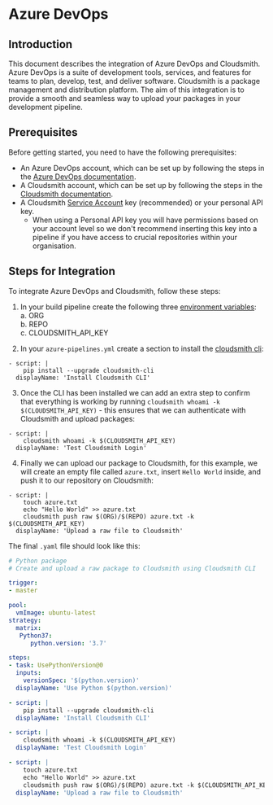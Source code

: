 # Azure DevOps


## Introduction

This document describes the integration of Azure DevOps and Cloudsmith. Azure DevOps is a suite of development tools, services, and features for teams to plan, develop, test, and deliver software. Cloudsmith is a package management and distribution platform. The aim of this integration is to provide a smooth and seamless way to upload your packages in your development pipeline.

## Prerequisites

Before getting started, you need to have the following prerequisites:

- An Azure DevOps account, which can be set up by following the steps in the [Azure DevOps documentation](https://docs.microsoft.com/en-us/azure/devops/user-guide/get-started/?view=azure-devops).
- A Cloudsmith account, which can be set up by following the steps in the [Cloudsmith documentation](/getting-started/).
- A Cloudsmith [Service Account](doc:service-accounts) key (recommended) or your personal API key. 
  - When using a Personal API key you will have permissions based on your account level so we don't recommend inserting this key into a pipeline if you have access to crucial repositories within your organisation.

## Steps for Integration

To integrate Azure DevOps and Cloudsmith, follow these steps:

1. In your build pipeline create the following three [environment variables](https://learn.microsoft.com/en-us/azure/devops/pipelines/process/set-secret-variables?view=azure-devops&tabs=yaml,bash#secret-variable-in-the-ui):  
   a. ORG  
   b. REPO  
   c. CLOUDSMITH_API_KEY

<BlockImage src={azureDevopsVariablesImages} alt="" align="left">
</BlockImage>

2. In your `azure-pipelines.yml` create a section to install the [cloudsmith cli](/getting-started/cli#installation):

```
- script: |
	pip install --upgrade cloudsmith-cli
  displayName: 'Install Cloudsmith CLI'
```

3. Once the CLI has been installed we can add an extra step to confirm that everything is working by running `cloudsmith whoami -k $(CLOUDSMITH_API_KEY)` - this ensures that we can authenticate with Cloudsmith and upload packages:

```
- script: |
	cloudsmith whoami -k $(CLOUDSMITH_API_KEY)
  displayName: 'Test Cloudsmith Login'
```

4. Finally we can upload our package to Cloudsmith, for this example, we will create an empty file called `azure.txt`, insert `Hello World` inside, and push it to our repository on Cloudsmith:

```
- script: |
	touch azure.txt
	echo "Hello World" >> azure.txt
	cloudsmith push raw $(ORG)/$(REPO) azure.txt -k $(CLOUDSMITH_API_KEY)
  displayName: 'Upload a raw file to Cloudsmith'
```

The final `.yaml` file should look like this:

```yaml azure-pipelines.yml
# Python package
# Create and upload a raw package to Cloudsmith using Cloudsmith CLI

trigger:
- master

pool:
  vmImage: ubuntu-latest
strategy:
  matrix:
   Python37:
      python.version: '3.7'

steps:
- task: UsePythonVersion@0
  inputs:
    versionSpec: '$(python.version)'
  displayName: 'Use Python $(python.version)'

- script: |
    pip install --upgrade cloudsmith-cli
  displayName: 'Install Cloudsmith CLI'

- script: |
    cloudsmith whoami -k $(CLOUDSMITH_API_KEY)
  displayName: 'Test Cloudsmith Login'

- script: |
    touch azure.txt
    echo "Hello World" >> azure.txt
    cloudsmith push raw $(ORG)/$(REPO) azure.txt -k $(CLOUDSMITH_API_KEY)
  displayName: 'Upload a raw file to Cloudsmith'
```
